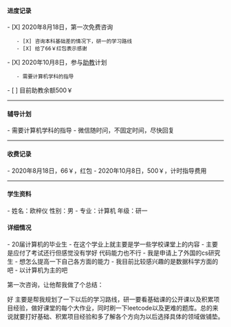 ==== 进度记录 ====
- [X] 2020年8月18日，第一次免费咨询
    - [X] 咨询本科基础差的情况下，研一的学习路线
    - [X] 给了66￥红包表示感谢
- [X] 2020年10月8日，参与[[助教]]计划
    - 需要计算机学科的指导
- [ ] 目前助教余额500￥

----

==== 辅导计划 ====
- 需要计算机学科的指导
- 微信随时问，不固定时间，尽快回复

----

==== 收费记录 ====

- 2020年8月18日，66￥，红包
- 2020年10月8日，500￥，计时指导费用

----

==== 学生资料 ====
- 姓名：欧梓仪 性别：男
- 专业：计算机 年级：研一

==== 详细情况 ====
- 20届计算机的毕业生
- 在这个学业上就主要是学一些学校课堂上的内容
- 主要是应付了考试还行但感觉没有学好 代码能力也不行
- 我是申请上了外国的cs研究生
- 想怎么提高一下自己各方面的能力
- 我目前比较感兴趣的是数据科学方面的吧
- 以计算机为主的吧

第一次咨询，让他帮我做了个总结：

好 主要是帮我规划了一下以后的学习路线，研一要看基础课的公开课以及积累项目经验，做好课堂的每个大作业，同时刷一下leetcode以及更难的题库。总的来说就要打好基础、积累项目经验和多了解各个方向为以后选择具体的领域做铺垫。

